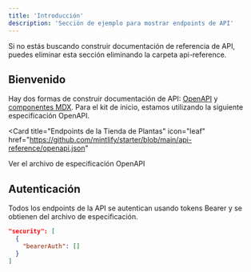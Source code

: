 ```yaml
---
title: 'Introducción'
description: 'Sección de ejemplo para mostrar endpoints de API'
---
```


<Note>
  Si no estás buscando construir documentación de referencia de API, puedes eliminar
  esta sección eliminando la carpeta api-reference.
</Note>

## Bienvenido

Hay dos formas de construir documentación de API: [OpenAPI](https://mintlify.com/docs/api-playground/openapi/setup) y [componentes MDX](https://mintlify.com/docs/api-playground/mdx/configuration). Para el kit de inicio, estamos utilizando la siguiente especificación OpenAPI.

<Card
  title="Endpoints de la Tienda de Plantas"
  icon="leaf"
  href="https://github.com/mintlify/starter/blob/main/api-reference/openapi.json"
>
  Ver el archivo de especificación OpenAPI
</Card>

## Autenticación

Todos los endpoints de la API se autentican usando tokens Bearer y se obtienen del archivo de especificación.

```json
"security": [
  {
    "bearerAuth": []
  }
]
```